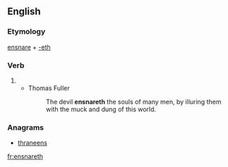 ==English==

===Etymology===
[[ensnare]] + [[-eth]]

===Verb===
{{head|en|verb form}}

# {{en-archaic third-person singular of|ensnare}}
#* Thomas Fuller
#*: The devil '''ensnareth''' the souls of many men, by illuring them with the muck and dung of this world.

===Anagrams===
* [[thraneens#English|thraneens]]

[[fr:ensnareth]]